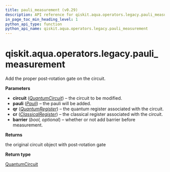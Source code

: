 ```yaml
---
title: pauli_measurement (v0.29)
description: API reference for qiskit.aqua.operators.legacy.pauli_measurement in qiskit v0.29
in_page_toc_min_heading_level: 1
python_api_type: function
python_api_name: qiskit.aqua.operators.legacy.pauli_measurement
---
```


<span id="qiskit-aqua-operators-legacy-pauli-measurement" />

# qiskit.aqua.operators.legacy.pauli\_measurement

<Function id="qiskit.aqua.operators.legacy.pauli_measurement" isDedicatedPage={true} github="https://github.com/qiskit-community/qiskit-aqua/tree/stable/0.9/qiskit/aqua/operators/legacy/common.py" signature="pauli_measurement(circuit, pauli, qr, cr, barrier=False)">
  Add the proper post-rotation gate on the circuit.

  **Parameters**

  *   **circuit** ([*QuantumCircuit*](qiskit.circuit.QuantumCircuit "qiskit.circuit.QuantumCircuit")) – the circuit to be modified.
  *   **pauli** ([*Pauli*](qiskit.quantum_info.Pauli "qiskit.quantum_info.Pauli")) – the pauli will be added.
  *   **qr** ([*QuantumRegister*](qiskit.circuit.QuantumRegister "qiskit.circuit.QuantumRegister")) – the quantum register associated with the circuit.
  *   **cr** ([*ClassicalRegister*](qiskit.circuit.ClassicalRegister "qiskit.circuit.ClassicalRegister")) – the classical register associated with the circuit.
  *   **barrier** (*bool, optional*) – whether or not add barrier before measurement.

  **Returns**

  the original circuit object with post-rotation gate

  **Return type**

  [QuantumCircuit](qiskit.circuit.QuantumCircuit "qiskit.circuit.QuantumCircuit")
</Function>

